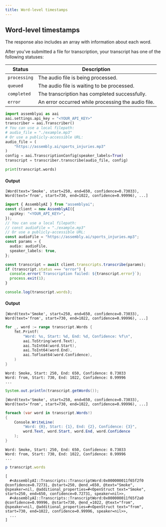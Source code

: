 ```yaml
---
title: Word-level timestamps
---
```


## Word-level timestamps

The response also includes an array with information about each word.

After you've submitted a file for transcription, your transcript has one of the following statuses:

| Status       | Description                                        |
| ------------ | -------------------------------------------------- |
| `processing` | The audio file is being processed.                 |
| `queued`     | The audio file is waiting to be processed.         |
| `completed`  | The transcription has completed successfully.      |
| `error`      | An error occurred while processing the audio file. |

<Tabs groupId="language">
  <Tab language="python" title="Python" default>

```python
import assemblyai as aai
aai.settings.api_key = "<YOUR_API_KEY>"
transcriber = aai.Transcriber()
# You can use a local filepath:
# audio_file = "./example.mp3"
# Or use a publicly-accessible URL:
audio_file = (
    "https://assembly.ai/sports_injuries.mp3"
)
config = aai.TranscriptionConfig(speaker_labels=True)
transcript = transcriber.transcribe(audio_file, config)

print(transcript.words)
```

#### Output

```plain
[Word(text='Smoke', start=250, end=650, confidence=0.73033), Word(text='from', start=730, end=1022, confidence=0.99996), ...]
```

  </Tab>
  <Tab language="typescript" title="TypeScript">

```ts
import { AssemblyAI } from "assemblyai";
const client = new AssemblyAI({
  apiKey: "<YOUR_API_KEY>",
});
// You can use a local filepath:
// const audioFile = "./example.mp3"
// Or use a publicly-accessible URL:
const audioFile = "https://assembly.ai/sports_injuries.mp3";
const params = {
  audio: audioFile,
  speaker_labels: true,
};

const transcript = await client.transcripts.transcribe(params);
if (transcript.status === "error") {
  console.error(`Transcription failed: ${transcript.error}`);
  process.exit(1);
}

console.log(transcript.words);
```

#### Output

```plain
[Word(text='Smoke', start=250, end=650, confidence=0.73033), Word(text='from', start=730, end=1022, confidence=0.99996), ...]
```

  </Tab>
  <Tab language="golang" title="Go">

```go
for _, word := range transcript.Words {
    fmt.Printf(
        "Word: %s, Start: %d, End: %d, Confidence: %f\n",
        aai.ToString(word.Text),
        aai.ToInt64(word.Start),
        aai.ToInt64(word.End),
        aai.ToFloat64(word.Confidence),
    )
}
```

```plain
Word: Smoke, Start: 250, End: 650, Confidence: 0.73033
Word: from, Start: 730, End: 1022, Confidence: 0.99996
...
```

  </Tab>
    <Tab language="java" title="Java">

```java
System.out.println(transcript.getWords());
```

```plain
[Word(text='Smoke', start=250, end=650, confidence=0.73033), Word(text='from', start=730, end=1022, confidence=0.99996), ...]
```

  </Tab>
    <Tab language="csharp" title="C#">

```csharp
foreach (var word in transcript.Words!)
{
    Console.WriteLine(
        "Word: {0}, Start: {1}, End: {2}, Confidence: {3}",
        word.Text, word.Start, word.End, word.Confidence
    );
}
```

```plain
Word: Smoke, Start: 250, End: 650, Confidence: 0.73033
Word: from, Start: 730, End: 1022, Confidence: 0.99996
...
```

  </Tab>
    <Tab language="ruby" title="Ruby">

```ruby
p transcript.words
```

```plain
[
  #<AssemblyAI::Transcripts::TranscriptWord:0x000000011f65f2f0 @confidence=0.72731, @start=250, @end_=650, @text="Smoke", @speaker=nil, @additional_properties=#<OpenStruct text="Smoke", start=250, end=650, confidence=0.72731, speaker=nil>>,
  #<AssemblyAI::Transcripts::TranscriptWord:0x000000011f65f2a0 @confidence=0.99996, @start=730, @end_=1022, @text="from", @speaker=nil, @additional_properties=#<OpenStruct text="from", start=730, end=1022, confidence=0.99996, speaker=nil>>,
  ...
]
```

  </Tab>
</Tabs>

